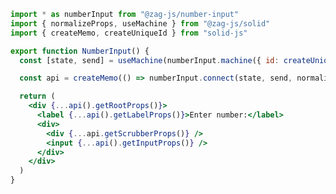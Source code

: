 ```jsx {14}
import * as numberInput from "@zag-js/number-input"
import { normalizeProps, useMachine } from "@zag-js/solid"
import { createMemo, createUniqueId } from "solid-js"

export function NumberInput() {
  const [state, send] = useMachine(numberInput.machine({ id: createUniqueId() }))

  const api = createMemo(() => numberInput.connect(state, send, normalizeProps))

  return (
    <div {...api().getRootProps()}>
      <label {...api().getLabelProps()}>Enter number:</label>
      <div>
        <div {...api.getScrubberProps()} />
        <input {...api().getInputProps()} />
      </div>
    </div>
  )
}
```
